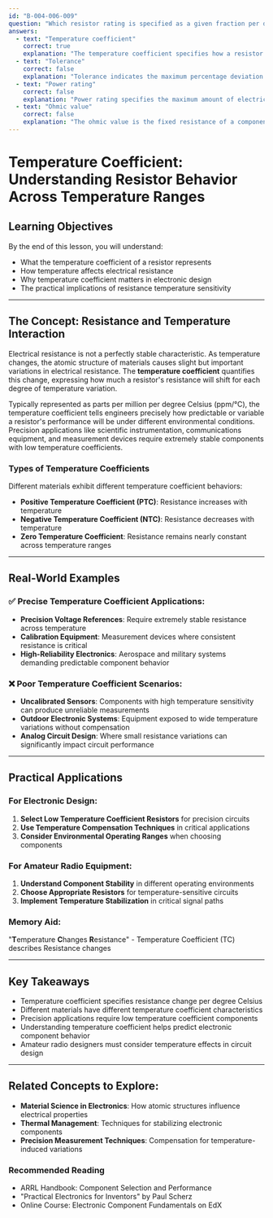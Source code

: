 ```yaml
---
id: "B-004-006-009"
question: "Which resistor rating is specified as a given fraction per degree Celsius?"
answers:
  - text: "Temperature coefficient"
    correct: true
    explanation: "The temperature coefficient specifies how a resistor's electrical resistance changes with temperature, expressed as a percentage change per degree Celsius. This characteristic is critical for understanding how a resistor's performance might vary under different environmental conditions, particularly in precision electronic circuits where consistent resistance is essential."
  - text: "Tolerance"
    correct: false
    explanation: "Tolerance indicates the maximum percentage deviation from a resistor's nominal resistance value at room temperature, not a per-degree Celsius change. It represents the manufacturing variation, typically expressed as ±1%, ±5%, or ±10%, but does not describe temperature-related resistance changes."
  - text: "Power rating"
    correct: false
    explanation: "Power rating specifies the maximum amount of electrical power a resistor can dissipate without being damaged, typically measured in watts. It describes the resistor's heat-handling capability but does not represent a per-degree Celsius specification of resistance change."
  - text: "Ohmic value"
    correct: false
    explanation: "The ohmic value is the fixed resistance of a component at standard temperature, measured in ohms. While resistance can change with temperature, the base ohmic value is not specified as a fraction per degree Celsius."
---
```


# Temperature Coefficient: Understanding Resistor Behavior Across Temperature Ranges

## Learning Objectives
By the end of this lesson, you will understand:
- What the temperature coefficient of a resistor represents
- How temperature affects electrical resistance
- Why temperature coefficient matters in electronic design
- The practical implications of resistance temperature sensitivity

---

## The Concept: Resistance and Temperature Interaction

Electrical resistance is not a perfectly stable characteristic. As temperature changes, the atomic structure of materials causes slight but important variations in electrical resistance. The **temperature coefficient** quantifies this change, expressing how much a resistor's resistance will shift for each degree of temperature variation.

Typically represented as parts per million per degree Celsius (ppm/°C), the temperature coefficient tells engineers precisely how predictable or variable a resistor's performance will be under different environmental conditions. Precision applications like scientific instrumentation, communications equipment, and measurement devices require extremely stable components with low temperature coefficients.

### Types of Temperature Coefficients

Different materials exhibit different temperature coefficient behaviors:
- **Positive Temperature Coefficient (PTC)**: Resistance increases with temperature
- **Negative Temperature Coefficient (NTC)**: Resistance decreases with temperature
- **Zero Temperature Coefficient**: Resistance remains nearly constant across temperature ranges

---

## Real-World Examples

### ✅ Precise Temperature Coefficient Applications:
- **Precision Voltage References**: Require extremely stable resistance across temperature
- **Calibration Equipment**: Measurement devices where consistent resistance is critical
- **High-Reliability Electronics**: Aerospace and military systems demanding predictable component behavior

### ❌ Poor Temperature Coefficient Scenarios:
- **Uncalibrated Sensors**: Components with high temperature sensitivity can produce unreliable measurements
- **Outdoor Electronic Systems**: Equipment exposed to wide temperature variations without compensation
- **Analog Circuit Design**: Where small resistance variations can significantly impact circuit performance

---

## Practical Applications

### For Electronic Design:
1. **Select Low Temperature Coefficient Resistors** for precision circuits
2. **Use Temperature Compensation Techniques** in critical applications
3. **Consider Environmental Operating Ranges** when choosing components

### For Amateur Radio Equipment:
1. **Understand Component Stability** in different operating environments
2. **Choose Appropriate Resistors** for temperature-sensitive circuits
3. **Implement Temperature Stabilization** in critical signal paths

### Memory Aid:
"**T**emperature **C**hanges **R**esistance" - Temperature Coefficient (TC) describes Resistance changes

---

## Key Takeaways

- Temperature coefficient specifies resistance change per degree Celsius
- Different materials have different temperature coefficient characteristics
- Precision applications require low temperature coefficient components
- Understanding temperature coefficient helps predict electronic component behavior
- Amateur radio designers must consider temperature effects in circuit design

---

## Related Concepts to Explore:
- **Material Science in Electronics**: How atomic structures influence electrical properties
- **Thermal Management**: Techniques for stabilizing electronic components
- **Precision Measurement Techniques**: Compensation for temperature-induced variations

### Recommended Reading
- ARRL Handbook: Component Selection and Performance
- "Practical Electronics for Inventors" by Paul Scherz
- Online Course: Electronic Component Fundamentals on EdX